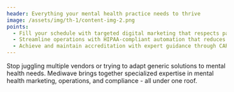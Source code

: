 ```yaml
---
header: Everything your mental health practice needs to thrive
image: /assets/img/th-1/content-img-2.png
points:
  - Fill your schedule with targeted digital marketing that respects patient privacy and reduces stigma
  - Streamline operations with HIPAA-compliant automation that reduces no-shows by up to 40%
  - Achieve and maintain accreditation with expert guidance through CARF, Joint Commission, and more
---
```


Stop juggling multiple vendors or trying to adapt generic solutions to mental health needs. Mediwave brings together specialized expertise in mental health marketing, operations, and compliance - all under one roof.
